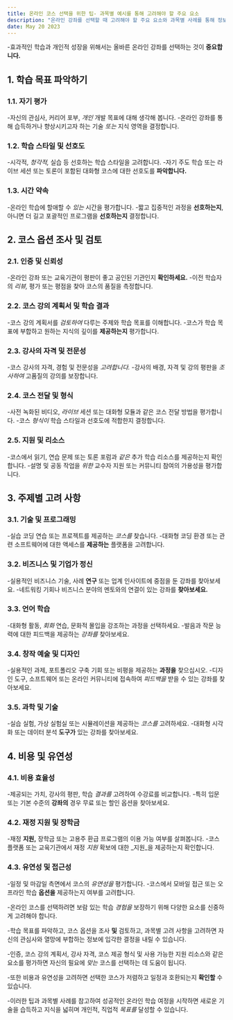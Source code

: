 ```yaml
---
title: 온라인 코스 선택을 위한 팁- 과목별 예시를 통해 고려해야 할 주요 요소
description: "온라인 강좌를 선택할 때 고려해야 할 주요 요소와 과목별 사례를 통해 정보에 입각한 결정을 내리는 데 도움이 되는 유용한 팁을 제공합니다."
date: May 20 2023
---
```


-효과적인 학습과 개인적 성장을 위해서는 올바른 온라인 강좌를 선택하는 것이 **중요합니다.**

## 1. 학습 목표 파악하기
### 1.1. 자기 평가

-자신의 관심사, 커리어 포부, _개인_ 개발 목표에 대해 생각해 봅니다.
-온라인 강좌를 통해 습득하거나 향상시키고자 하는 기술 _또는_ 지식 영역을 결정합니다.
### 1.2. 학습 스타일 및 선호도

-시각적, _청각적,_ 실습 등 선호하는 학습 스타일을 고려합니다.
-자기 주도 학습 또는 라이브 세션 또는 토론이 포함된 대화형 코스에 대한 선호도를 **파악합니다.**
### 1.3. 시간 약속

-온라인 학습에 할애할 수 _있는_ 시간을 평가합니다.
-짧고 집중적인 과정을 **선호하는지**, 아니면 더 길고 포괄적인 프로그램을 **선호하는지** 결정합니다.
## 2. 코스 옵션 조사 및 검토
### 2.1. 인증 및 신뢰성

-온라인 강좌 또는 교육기관이 평판이 좋고 공인된 기관인지 **확인하세요.**
-이전 학습자의 _리뷰,_ 평가 또는 평점을 찾아 코스의 품질을 측정합니다.
### 2.2. 코스 강의 계획서 및 학습 결과

-코스 강의 계획서를 _검토하여_ 다루는 주제와 학습 목표를 이해합니다.
-코스가 학습 목표에 부합하고 원하는 지식의 깊이를 **제공하는지** 평가합니다.
### 2.3. 강사의 자격 및 전문성

-코스 강사의 자격, 경험 및 전문성을 _고려합니다._
-강사의 배경, 자격 및 강의 평판을 _조사하여_ 고품질의 강의를 보장합니다.
### 2.4. 코스 전달 및 형식

-사전 녹화된 비디오, _라이브_ 세션 또는 대화형 모듈과 같은 코스 전달 방법을 평가합니다.
-코스 _형식이_ 학습 스타일과 선호도에 적합한지 결정합니다.
### 2.5. 지원 및 리소스

-코스에서 읽기, 연습 문제 또는 토론 포럼과 _같은_ 추가 학습 리소스를 제공하는지 확인합니다.
-설명 및 공동 작업을 _위한_ 교수자 지원 또는 커뮤니티 참여의 가용성을 평가합니다.
## 3. 주제별 고려 사항
### 3.1. 기술 및 프로그래밍

-실습 코딩 연습 또는 프로젝트를 제공하는 _코스를_ 찾습니다.
-대화형 코딩 환경 또는 관련 소프트웨어에 대한 액세스를 **제공하는** 플랫폼을 고려합니다.
### 3.2. 비즈니스 및 기업가 정신

-실용적인 비즈니스 기술, 사례 **연구** 또는 업계 인사이트에 중점을 둔 강좌를 찾아보세요.
-네트워킹 기회나 비즈니스 분야의 멘토와의 연결이 있는 강좌를 **찾아보세요.**
### 3.3. 언어 학습

-대화형 활동, _회화_ 연습, 문화적 몰입을 강조하는 과정을 선택하세요.
-발음과 작문 능력에 대한 피드백을 제공하는 _강좌를_ 찾아보세요.
### 3.4. 창작 예술 및 디자인

-실용적인 과제, 포트폴리오 구축 기회 또는 비평을 제공하는 **과정을** 찾으십시오.
-디자인 도구, 소프트웨어 또는 온라인 커뮤니티에 접속하여 _피드백을_ 받을 수 있는 강좌를 찾아보세요.
### 3.5. 과학 및 기술

-실습 실험, 가상 실험실 또는 시뮬레이션을 제공하는 _코스를_ 고려하세요.
-대화형 시각화 또는 데이터 분석 **도구가** 있는 강좌를 찾아보세요.
## 4. 비용 및 유연성
### 4.1. 비용 효율성

-제공되는 가치, 강사의 평판, 학습 _결과를_ 고려하여 수강료를 비교합니다.
-특히 입문 또는 기본 수준의 **강좌의** 경우 무료 또는 할인 옵션을 찾아보세요.
### 4.2. 재정 지원 및 장학금

-재정 **지원,** 장학금 또는 고용주 환급 프로그램의 이용 가능 여부를 살펴봅니다.
-코스 플랫폼 또는 교육기관에서 재정 _지원_ 확보에 대한 _지원_을 제공하는지 확인합니다.
### 4.3. 유연성 및 접근성

-일정 및 마감일 측면에서 코스의 _유연성을_ 평가합니다.
-코스에서 모바일 접근 또는 오프라인 학습 **옵션을** 제공하는지 여부를 고려합니다.


-온라인 코스를 선택하려면 보람 있는 학습 _경험을_ 보장하기 위해 다양한 요소를 신중하게 고려해야 합니다. 

-학습 목표를 파악하고, 코스 옵션을 조사 **및** 검토하고, 과목별 고려 사항을 고려하면 자신의 관심사와 열망에 부합하는 정보에 입각한 결정을 내릴 수 있습니다. 

-인증, 코스 강의 계획서, 강사 자격, 코스 제공 형식 및 사용 가능한 지원 리소스와 같은 요소를 평가하면 자신의 필요에 _맞는_ 코스를 선택하는 데 도움이 됩니다. 

-또한 비용과 유연성을 고려하면 선택한 코스가 저렴하고 일정과 호환되는지 **확인할** 수 있습니다. 

-이러한 팁과 과목별 사례를 참고하여 성공적인 온라인 학습 여정을 시작하면 새로운 기술을 습득하고 지식을 넓히며 개인적, 직업적 _목표를_ 달성할 수 있습니다.
